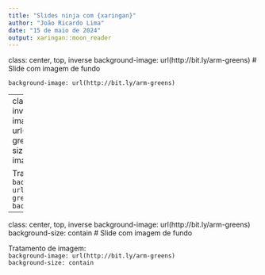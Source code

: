 ```yaml
---
title: "Slides ninja com {xaringan}"
author: "João Ricardo Lima"
date: "15 de maio de 2024"
output: xaringan::moon_reader
---
```



class: center, top, inverse
background-image: url(http://bit.ly/arm-greens)
# Slide com imagem de fundo


`background-image: url(http://bit.ly/arm-greens)`



---
class: center, top, inverse
background-image: url(http://bit.ly/arm-greens)
background-size: cover
# Slide com imagem de fundo


Tratamento de imagem:<br>
`background-image: url(http://bit.ly/arm-greens)`<br>
`background-size: cover`



---
class: center, top, inverse
background-image: url(http://bit.ly/arm-greens)
background-size: contain
# Slide com imagem de fundo


Tratamento de imagem:<br>
`background-image: url(http://bit.ly/arm-greens)`<br>
`background-size: contain`
